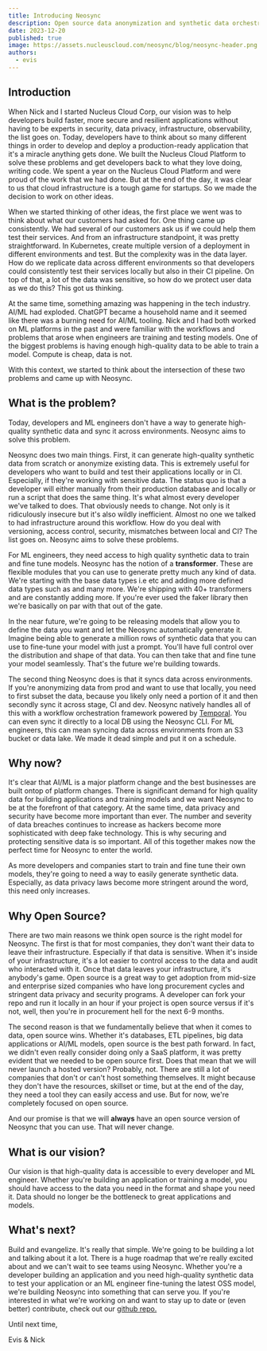 ```yaml
---
title: Introducing Neosync
description: Open source data anonymization and synthetic data orchestration for a better developer experience and data security/privacy/compliance
date: 2023-12-20
published: true
image: https://assets.nucleuscloud.com/neosync/blog/neosync-header.png
authors:
  - evis
---
```



## Introduction

When Nick and I started Nucleus Cloud Corp, our vision was to help developers build faster, more secure and resilient applications without having to be experts in security, data privacy, infrastructure, observability, the list goes on. Today, developers have to think about so many different things in order to develop and deploy a production-ready application that it's a miracle anything gets done. We built the Nucleus Cloud Platform to solve these problems and get developers back to what they love doing, writing code. We spent a year on the Nucleus Cloud Platform and were proud of the work that we had done. But at the end of the day, it was clear to us that cloud infrastructure is a tough game for startups. So we made the decision to work on other ideas.

When we started thinking of other ideas, the first place we went was to think about what our customers had asked for. One thing came up consistently. We had several of our customers ask us if we could help them test their services. And from an infrastructure standpoint, it was pretty straightforward. In Kubernetes, create multiple version of a deployment in different environments and test. But the complexity was in the data layer. How do we replicate data across different environments so that developers could consistently test their services locally but also in their CI pipeline. On top of that, a lot of the data was sensitive, so how do we protect user data as we do this? This got us thinking.

At the same time, something amazing was happening in the tech industry. AI/ML had exploded. ChatGPT became a household name and it seemed like there was a burning need for AI/ML tooling. Nick and I had both worked on ML platforms in the past and were familiar with the workflows and problems that arose when engineers are training and testing models. One of the biggest problems is having enough high-quality data to be able to train a model. Compute is cheap, data is not.

With this context, we started to think about the intersection of these two problems and came up with Neosync.

## What is the problem?

Today, developers and ML engineers don't have a way to generate high-quality synthetic data and sync it across environments. Neosync aims to solve this problem.

Neosync does two main things. First, it can generate high-quality synthetic data from scratch or anonymize existing data. This is extremely useful for developers who want to build and test their applications locally or in CI. Especially, if they're working with sensitive data. The status quo is that a developer will either manually <InlineBlogCode children='PGDUMP' /> from their production database and <InlineBlogCode children='PGRESTORE' /> locally or run a script that does the same thing. It's what almost every developer we've talked to does. That obviously needs to change. Not only is it ridiculously insecure but it's also wildly inefficient.
Almost no one we talked to had infrastructure around this workflow. How do you deal with versioning, access control, security, mismatches between local and CI? The list goes on. Neosync aims to solve these problems.

For ML engineers, they need access to high quality synthetic data to train and fine tune models. Neosync has the notion of a **transformer**. These are flexible modules that you can use to generate pretty much any kind of data. We're starting with the base data types i.e <InlineBlogCode children='float64, int64, strings' /> etc and adding more defined data types such as <InlineBlogCode children='first_name, last_name, address, ssn' /> and many more. We're shipping with 40+ transformers and are constantly adding more. If you're ever used the faker library then we're basically on par with that out of the gate.

In the near future, we're going to be releasing models that allow you to define the data you want and let the Neosync automatically generate it. Imagine being able to generate a million rows of synthetic data that you can use to fine-tune your model with just a prompt. You'll have full control over the distribution and shape of that data. You can then take that and fine tune your model seamlessly. That's the future we're building towards.

The second thing Neosync does is that it syncs data across environments. If you're anonymizing data from prod and want to use that locally, you need to first subset the data, because you likely only need a portion of it and then secondly sync it across stage, CI and dev. Neosync natively handles all of this with a workflow orchestration framework powered by [Temporal](https://www.temporal.io). You can even sync it directly to a local DB using the Neosync CLI. For ML engineers, this can mean syncing data across environments from an S3 bucket or data lake. We made it dead simple and put it on a schedule.

## Why now?

It's clear that AI/ML is a major platform change and the best businesses are built ontop of platform changes. There is significant demand for high quality data for building applications and training models and we want Neosync to be at the forefront of that category. At the same time, data privacy and security have become more important than ever. The number and severity of data breaches continues to increase as hackers become more sophisticated with deep fake technology. This is why securing and protecting sensitive data is so important. All of this together makes now the perfect time for Neosync to enter the world.

As more developers and companies start to train and fine tune their own models, they're going to need a way to easily generate synthetic data. Especially, as data privacy laws become more stringent around the word, this need only increases.

## Why Open Source?

There are two main reasons we think open source is the right model for Neosync. The first is that for most companies, they don't want their data to leave their infrastructure. Especially if that data is sensitive. When it's inside of your infrastructure, it's a lot easier to control access to the data and audit who interacted with it. Once that data leaves your infrastructure, it's anybody's game. Open source is a great way to get adoption from mid-size and enterprise sized companies who have long procurement cycles and stringent data privacy and security programs. A developer can fork your repo and run it locally in an hour if your project is open source versus if it's not, well, then you're in procurement hell for the next 6-9 months.

The second reason is that we fundamentally believe that when it comes to data, open source wins. Whether it's databases, ETL pipelines, big data applications or AI/ML models, open source is the best path forward. In fact, we didn't even really consider doing only a SaaS platform, it was pretty evident that we needed to be open source first. Does that mean that we will never launch a hosted version? Probably, not. There are still a lot of companies that don't or can't host something themselves. It might because they don't have the resources, skillset or time, but at the end of the day, they need a tool they can easily access and use. But for now, we're completely focused on open source.

And our promise is that we will **always** have an open source version of Neosync that you can use. That will never change.

## What is our vision?

Our vision is that high-quality data is accessible to every developer and ML engineer. Whether you're building an application or training a model, you should have access to the data you need in the format and shape you need it. Data should no longer be the bottleneck to great applications and models.

## What's next?

Build and evangelize. It's really that simple. We're going to be building a lot and talking about it a lot. There is a huge roadmap that we're really excited about and we can't wait to see teams using Neosync. Whether you're a developer building an application and you need high-quality synthetic data to test your application or an ML engineer fine-tuning the latest OSS model, we're building Neosync into something that can serve you. If you're interested in what we're working on and want to stay up to date or (even better) contribute, check out our [github repo.](https://github.com/nucleuscloud/neosync)

Until next time,

Evis & Nick
